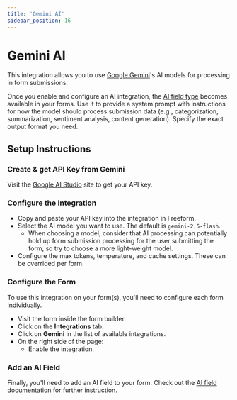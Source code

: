 ```yaml
---
title: 'Gemini AI'
sidebar_position: 16
---
```



# Gemini AI<Badge type="pro" text="Pro" /><Badge type="feature" text="New in 5.12+" />

This integration allows you to use [Google Gemini](https://gemini.google.com)'s AI models for processing in form submissions.

Once you enable and configure an AI integration, the [AI field type](../forms/fields.mdx#ai) becomes available in your forms. Use it to provide a system prompt with instructions for how the model should process submission data (e.g., categorization, summarization, sentiment analysis, content generation). Specify the exact output format you need.

## Setup Instructions

<VerticalStepWrapper>
<StepMarkdown>

### Create & get API Key from Gemini

Visit the [Google AI Studio](https://aistudio.google.com/app/apikey) site to get your API key.

</StepMarkdown>
<StepMarkdown>

### Configure the Integration

- Copy and paste your API key into the integration in Freeform.
- Select the AI model you want to use. The default is `gemini-2.5-flash`.
  - When choosing a model, consider that AI processing can potentially hold up form submission processing for the user submitting the form, so try to choose a more light-weight model.
- Configure the max tokens, temperature, and cache settings. These can be overrided per form.

</StepMarkdown>
<StepMarkdown>

### Configure the Form

To use this integration on your form(s), you'll need to configure each form individually.

- Visit the form inside the form builder.
- Click on the **Integrations** tab.
- Click on **Gemini** in the list of available integrations.
- On the right side of the page:
  - Enable the integration.

</StepMarkdown>
<StepMarkdown>

### Add an AI Field

Finally, you'll need to add an AI field to your form. Check out the [AI field](../forms/fields.mdx#ai) documentation for further instruction.

</StepMarkdown>
</VerticalStepWrapper>

